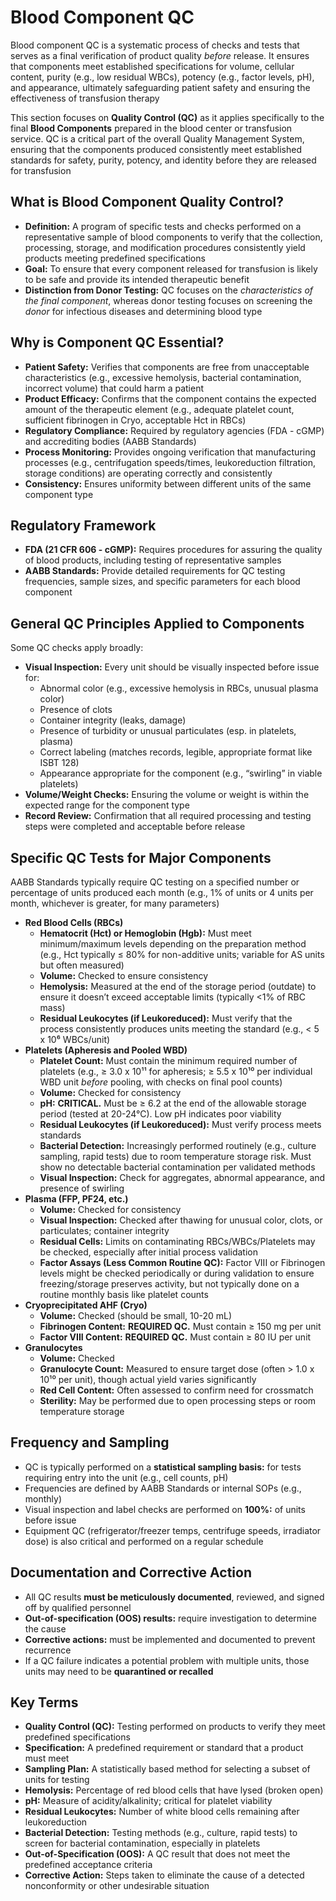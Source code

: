 # Blood Component QC {-}

Blood component QC is a systematic process of checks and tests that serves as a final verification of product quality *before* release. It ensures that components meet established specifications for volume, cellular content, purity (e.g., low residual WBCs), potency (e.g., factor levels, pH), and appearance, ultimately safeguarding patient safety and ensuring the effectiveness of transfusion therapy

This section focuses on **Quality Control (QC)** as it applies specifically to the final **Blood Components** prepared in the blood center or transfusion service. QC is a critical part of the overall Quality Management System, ensuring that the components produced consistently meet established standards for safety, purity, potency, and identity before they are released for transfusion

## **What is Blood Component Quality Control?** {-}

*   **Definition:** A program of specific tests and checks performed on a representative sample of blood components to verify that the collection, processing, storage, and modification procedures consistently yield products meeting predefined specifications
*   **Goal:** To ensure that every component released for transfusion is likely to be safe and provide its intended therapeutic benefit
*   **Distinction from Donor Testing:** QC focuses on the *characteristics of the final component*, whereas donor testing focuses on screening the *donor* for infectious diseases and determining blood type

## **Why is Component QC Essential?** {-}

*   **Patient Safety:** Verifies that components are free from unacceptable characteristics (e.g., excessive hemolysis, bacterial contamination, incorrect volume) that could harm a patient
*   **Product Efficacy:** Confirms that the component contains the expected amount of the therapeutic element (e.g., adequate platelet count, sufficient fibrinogen in Cryo, acceptable Hct in RBCs)
*   **Regulatory Compliance:** Required by regulatory agencies (FDA - cGMP) and accrediting bodies (AABB Standards)
*   **Process Monitoring:** Provides ongoing verification that manufacturing processes (e.g., centrifugation speeds/times, leukoreduction filtration, storage conditions) are operating correctly and consistently
*   **Consistency:** Ensures uniformity between different units of the same component type

## **Regulatory Framework** {-}

*   **FDA (21 CFR 606 - cGMP):** Requires procedures for assuring the quality of blood products, including testing of representative samples
*   **AABB Standards:** Provide detailed requirements for QC testing frequencies, sample sizes, and specific parameters for each blood component

## **General QC Principles Applied to Components** {-}

Some QC checks apply broadly:

*   **Visual Inspection:** Every unit should be visually inspected before issue for:
    *   Abnormal color (e.g., excessive hemolysis in RBCs, unusual plasma color)
    *   Presence of clots
    *   Container integrity (leaks, damage)
    *   Presence of turbidity or unusual particulates (esp. in platelets, plasma)
    *   Correct labeling (matches records, legible, appropriate format like ISBT 128)
    *   Appearance appropriate for the component (e.g., "swirling" in viable platelets)
*   **Volume/Weight Checks:** Ensuring the volume or weight is within the expected range for the component type
*   **Record Review:** Confirmation that all required processing and testing steps were completed and acceptable before release

## **Specific QC Tests for Major Components** {-}

AABB Standards typically require QC testing on a specified number or percentage of units produced each month (e.g., 1% of units or 4 units per month, whichever is greater, for many parameters)

*   **Red Blood Cells (RBCs)**
    *   **Hematocrit (Hct) or Hemoglobin (Hgb):** Must meet minimum/maximum levels depending on the preparation method (e.g., Hct typically ≤ 80% for non-additive units; variable for AS units but often measured)
    *   **Volume:** Checked to ensure consistency
    *   **Hemolysis:** Measured at the end of the storage period (outdate) to ensure it doesn't exceed acceptable limits (typically <1% of RBC mass)
    *   **Residual Leukocytes (if Leukoreduced):** Must verify that the process consistently produces units meeting the standard (e.g., < 5 x 10⁶ WBCs/unit)
*   **Platelets (Apheresis and Pooled WBD)**
    *   **Platelet Count:** Must contain the minimum required number of platelets (e.g., ≥ 3.0 x 10¹¹ for apheresis; ≥ 5.5 x 10¹⁰ per individual WBD unit *before* pooling, with checks on final pool counts)
    *   **Volume:** Checked for consistency
    *   **pH:** **CRITICAL.** Must be ≥ 6.2 at the end of the allowable storage period (tested at 20-24°C). Low pH indicates poor viability
    *   **Residual Leukocytes (if Leukoreduced):** Must verify process meets standards
    *   **Bacterial Detection:** Increasingly performed routinely (e.g., culture sampling, rapid tests) due to room temperature storage risk. Must show no detectable bacterial contamination per validated methods
    *   **Visual Inspection:** Check for aggregates, abnormal appearance, and presence of swirling
*   **Plasma (FFP, PF24, etc.)**
    *   **Volume:** Checked for consistency
    *   **Visual Inspection:** Checked after thawing for unusual color, clots, or particulates; container integrity
    *   **Residual Cells:** Limits on contaminating RBCs/WBCs/Platelets may be checked, especially after initial process validation
    *   **Factor Assays (Less Common Routine QC):** Factor VIII or Fibrinogen levels might be checked periodically or during validation to ensure freezing/storage preserves activity, but not typically done on a routine monthly basis like platelet counts
*   **Cryoprecipitated AHF (Cryo)**
    *   **Volume:** Checked (should be small, 10-20 mL)
    *   **Fibrinogen Content:** **REQUIRED QC.** Must contain ≥ 150 mg per unit
    *   **Factor VIII Content:** **REQUIRED QC.** Must contain ≥ 80 IU per unit
*   **Granulocytes**
    *   **Volume:** Checked
    *   **Granulocyte Count:** Measured to ensure target dose (often > 1.0 x 10¹⁰ per unit), though actual yield varies significantly
    *   **Red Cell Content:** Often assessed to confirm need for crossmatch
    *   **Sterility:** May be performed due to open processing steps or room temperature storage

## **Frequency and Sampling** {-}

*   QC is typically performed on a **statistical sampling basis:** for tests requiring entry into the unit (e.g., cell counts, pH)
*   Frequencies are defined by AABB Standards or internal SOPs (e.g., monthly)
*   Visual inspection and label checks are performed on **100%:** of units before issue
*   Equipment QC (refrigerator/freezer temps, centrifuge speeds, irradiator dose) is also critical and performed on a regular schedule

## **Documentation and Corrective Action** {-}

*   All QC results **must be meticulously documented**, reviewed, and signed off by qualified personnel
*   **Out-of-specification (OOS) results:** require investigation to determine the cause
*   **Corrective actions:** must be implemented and documented to prevent recurrence
*   If a QC failure indicates a potential problem with multiple units, those units may need to be **quarantined or recalled**

## **Key Terms** {-}

*   **Quality Control (QC):** Testing performed on products to verify they meet predefined specifications
*   **Specification:** A predefined requirement or standard that a product must meet
*   **Sampling Plan:** A statistically based method for selecting a subset of units for testing
*   **Hemolysis:** Percentage of red blood cells that have lysed (broken open)
*   **pH:** Measure of acidity/alkalinity; critical for platelet viability
*   **Residual Leukocytes:** Number of white blood cells remaining after leukoreduction
*   **Bacterial Detection:** Testing methods (e.g., culture, rapid tests) to screen for bacterial contamination, especially in platelets
*   **Out-of-Specification (OOS):** A QC result that does not meet the predefined acceptance criteria
*   **Corrective Action:** Steps taken to eliminate the cause of a detected nonconformity or other undesirable situation
